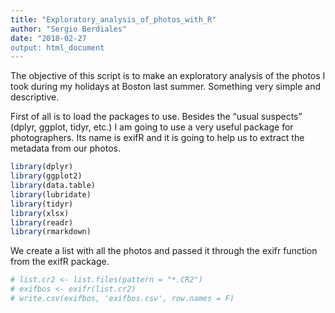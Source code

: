 ```yaml
---
title: "Exploratory_analysis_of_photos_with_R"
author: "Sergio Berdiales"
date: "2018-02-27
output: html_document
---
```


The objective of this script is to make an exploratory analysis of the photos I took during my holidays at Boston last summer. Something very simple and descriptive.

First of all is to load the packages to use. Besides the "usual suspects" (dplyr, ggplot, tidyr, etc.) I am going to use a very useful package for photographers. Its name is exifR and it is going to help us to extract the metadata from our photos.

```r
library(dplyr)
library(ggplot2)
library(data.table)
library(lubridate)
library(tidyr)
library(xlsx)
library(readr)
library(rmarkdown)
```

We create a list with all the photos and passed it through the exifr function from the exifR package.

```r
# list.cr2 <- list.files(pattern = "*.CR2")
# exifbos <- exifr(list.cr2)
# write.csv(exifbos, 'exifbos.csv', row.names = F)
```